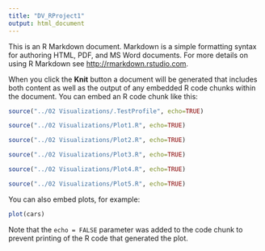 ```yaml
---
title: "DV_RProject1"
output: html_document
---
```


This is an R Markdown document. Markdown is a simple formatting syntax for authoring HTML, PDF, and MS Word documents. For more details on using R Markdown see <http://rmarkdown.rstudio.com>.

When you click the **Knit** button a document will be generated that includes both content as well as the output of any embedded R code chunks within the document. You can embed an R code chunk like this:
```r
source("../02 Visualizations/.TestProfile", echo=TRUE)
```

```r
source("../02 Visualizations/Plot1.R", echo=TRUE)
```

```r
source("../02 Visualizations/Plot2.R", echo=TRUE)
```

```r
source("../02 Visualizations/Plot3.R", echo=TRUE)
```

```r
source("../02 Visualizations/Plot4.R", echo=TRUE)
```

```r
source("../02 Visualizations/Plot5.R", echo=TRUE)
```
You can also embed plots, for example:

```r
plot(cars)
```

Note that the `echo = FALSE` parameter was added to the code chunk to prevent printing of the R code that generated the plot.
